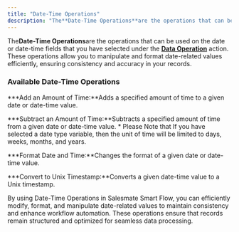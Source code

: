 ```yaml
---
title: "Date-Time Operations"
description: "The**Date-Time Operations**are the operations that can be used on the date or date-time fields that you have selected under the [**Data Operation**](h..."
---
```


The**Date-Time Operations**are the operations that can be used on the date or date-time fields that you have selected under the [**Data Operation**](https://support.salesmate.io/hc/en-us/articles/41100082012825-Data-Operations) action. These operations allow you to manipulate and format date-related values efficiently, ensuring consistency and accuracy in your records.


### Available Date-Time Operations


***Add an Amount of Time:**Adds a specified amount of time to a given date or date-time value.

***Subtract an Amount of Time:**Subtracts a specified amount of time from a given date or date-time value.
    *   Please Note that If you have selected a date type variable, then the unit of time will be limited to days, weeks, months, and years.

***Format Date and Time:**Changes the format of a given date or date-time value.

***Convert to Unix Timestamp:**Converts a given date-time value to a Unix timestamp.

By using Date-Time Operations in Salesmate Smart Flow, you can efficiently modify, format, and manipulate date-related values to maintain consistency and enhance workflow automation. These operations ensure that records remain structured and optimized for seamless data processing.
